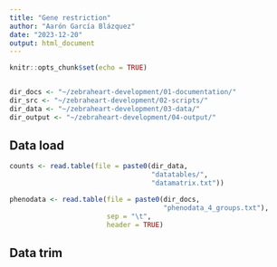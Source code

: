 ```yaml
---
title: "Gene restriction"
author: "Aarón García Blázquez"
date: "2023-12-20"
output: html_document
---
```


```r
knitr::opts_chunk$set(echo = TRUE)
```

```r

```

```r
dir_docs <- "~/zebraheart-development/01-documentation/"
dir_src <- "~/zebraheart-development/02-scripts/"
dir_data <- "~/zebraheart-development/03-data/"
dir_output <- "~/zebraheart-development/04-output/"
```

## Data load

```r
counts <- read.table(file = paste0(dir_data,
                                   "datatables/",
                                   "datamatrix.txt"))
```

```r
phenodata <- read.table(file = paste0(dir_docs,
                                      "phenodata_4_groups.txt"),
                        sep = "\t",
                        header = TRUE)
```

## Data trim











